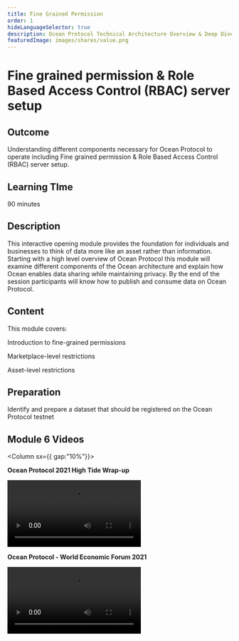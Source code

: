 ```yaml
---
title: Fine Grained Permission
order: 1
hideLanguageSelector: true
description: Ocean Protocol Technical Architecture Overview & Deep Dive
featuredImage: images/shares/value.png
---
```


# Fine grained permission & Role Based Access Control (RBAC) server setup

## Outcome

Understanding different components necessary for Ocean Protocol to operate including Fine grained permission & Role Based Access Control (RBAC) server setup. 

## Learning TIme 

90 minutes

## Description

This interactive opening module provides the foundation for individuals and businesses to think of data more like an asset rather than information. Starting with a high level overview of Ocean Protocol this module will examine different components of the Ocean architecture and explain how Ocean enables data sharing while maintaining privacy. By the end of the session participants will know how to publish and consume data on Ocean Protocol.

## Content

This module covers:

<Process>
Introduction to fine-grained permissions

Marketplace-level restrictions

Asset-level restrictions
</Process>


## Preparation

Identify and prepare a dataset that should be registered on the Ocean Protocol testnet  

## Module 6 Videos 

<Column sx={{ gap:"10%"}}>

<Box>

**Ocean Protocol 2021 High Tide Wrap-up**

<Video src="https://www.youtube.com/embed/BS1d6dir2_U" />

</Box>

<Box>

**Ocean Protocol - World Economic Forum 2021**

<Video src="https://www.youtube.com/embed/etv7r3BE7kU" />

</Box>

</Column>

